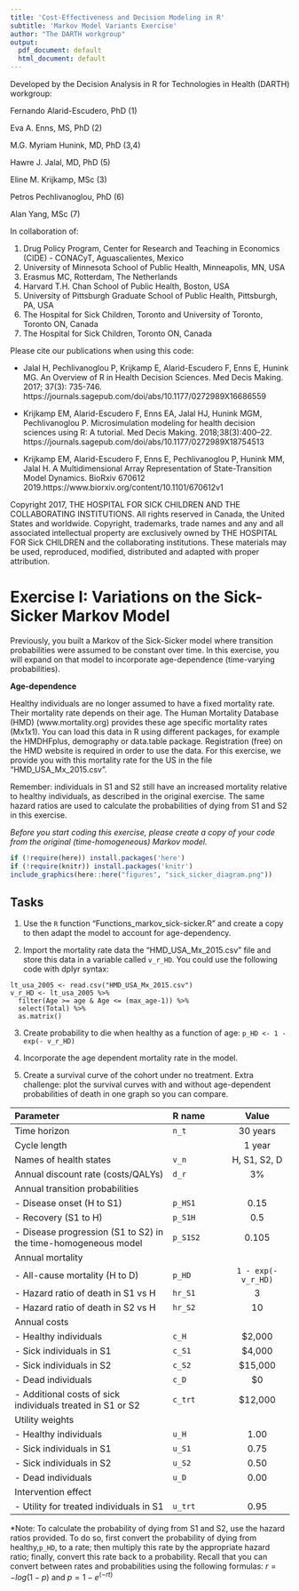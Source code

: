 ---
title: 'Cost-Effectiveness and Decision Modeling in R'
subtitle: 'Markov Model Variants Exercise'
author: "The DARTH workgroup"
output:
  pdf_document: default
  html_document: default
---

Developed by the Decision Analysis in R for Technologies in Health (DARTH) workgroup:

Fernando Alarid-Escudero, PhD (1) 

Eva A. Enns, MS, PhD (2)	

M.G. Myriam Hunink, MD, PhD (3,4)

Hawre J. Jalal, MD, PhD (5) 

Eline M. Krijkamp, MSc (3)	

Petros Pechlivanoglou, PhD (6)

Alan Yang, MSc (7)

In collaboration of: 		

1. Drug Policy Program, Center for Research and Teaching in Economics (CIDE) - CONACyT, 
   Aguascalientes, Mexico
2. University of Minnesota School of Public Health, Minneapolis, MN, USA
3. Erasmus MC, Rotterdam, The Netherlands
4. Harvard T.H. Chan School of Public Health, Boston, USA
5. University of Pittsburgh Graduate School of Public Health, Pittsburgh, PA, USA
6. The Hospital for Sick Children, Toronto and University of Toronto, Toronto ON, Canada
7. The Hospital for Sick Children, Toronto ON, Canada

Please cite our publications when using this code:
 
- Jalal H, Pechlivanoglou P, Krijkamp E, Alarid-Escudero F, Enns E, Hunink MG. 
An Overview of R in Health Decision Sciences. Med Decis Making. 2017; 37(3): 735-746. 
https://journals.sagepub.com/doi/abs/10.1177/0272989X16686559
 
- Krijkamp EM, Alarid-Escudero F, Enns EA, Jalal HJ, Hunink MGM, Pechlivanoglou P. 
Microsimulation modeling for health decision sciences using R: A tutorial. 
Med Decis Making. 2018;38(3):400–22. 
https://journals.sagepub.com/doi/abs/10.1177/0272989X18754513
 
- Krijkamp EM, Alarid-Escudero F, Enns E, Pechlivanoglou P, Hunink MM, Jalal H. 
A Multidimensional Array Representation of State-Transition Model Dynamics. 
BioRxiv 670612 2019.https://www.biorxiv.org/content/10.1101/670612v1

Copyright 2017, THE HOSPITAL FOR SICK CHILDREN AND THE COLLABORATING INSTITUTIONS. 
All rights reserved in Canada, the United States and worldwide. Copyright, 
trademarks, trade names and any and all associated intellectual property are 
exclusively owned by THE HOSPITAL FOR Sick CHILDREN and the collaborating 
institutions. These materials may be used, reproduced, modified, distributed 
and adapted with proper attribution.

# Exercise I: Variations on the Sick-Sicker Markov Model

Previously, you built a Markov of the Sick-Sicker model where transition probabilities were assumed to be constant over time. In this exercise, you will expand on that model to incorporate age-dependence (time-varying probabilities).

**Age-dependence**

Healthy individuals are no longer assumed to have a fixed mortality rate. Their mortality rate depends on their age. The Human Mortality Database (HMD) (www.mortality.org) provides these age specific mortality rates (Mx1x1). You can load this data in R using different packages, for example the HMDHFplus, demography or data.table package. Registration (free) on the HMD website is required in order to use the data. For this exercise, we provide you with this mortality rate for the US in the file “HMD_USA_Mx_2015.csv”.

Remember: individuals in S1 and S2 still have an increased mortality relative to healthy individuals, as described in the original exercise. The same hazard ratios are used to calculate the probabilities of dying from S1 and S2 in this exercise. 

*Before you start coding this exercise, please create a copy of your code from the original (time-homogeneous) Markov model.*

```{r, echo=F, warning=F, message=F, out.width='100%', fig.cap='Schematic representation of the Sick-Sicker model', fig.align='center'}
if (!require(here)) install.packages('here')
if (!require(knitr)) install.packages('knitr')
include_graphics(here::here("figures", "sick_sicker_diagram.png"))
```

## Tasks

1. Use the `R` function “Functions_markov_sick-sicker.R” and create a copy to then adapt the model to account for age-dependency.

2. Import the mortality rate data the “HMD_USA_Mx_2015.csv” file and store this data in a variable called `v_r_HD`. You could use the following code with dplyr syntax:

```
lt_usa_2005 <- read.csv("HMD_USA_Mx_2015.csv")
v_r_HD <- lt_usa_2005 %>%
  filter(Age >= age & Age <= (max_age-1)) %>%
  select(Total) %>%
  as.matrix()
```

3. Create probability to die when healthy as a function of age: `p_HD <- 1 - exp(- v_r_HD)`  

4. Incorporate the age dependent mortality rate in the model.

5. Create a survival curve of the cohort under no treatment.
Extra challenge: plot the survival curves with and without age-dependent probabilities of death in one graph so you can compare.


|           **Parameter**            |  **R name** |   **Value**   |
|:-----------------------------------|:------------|:-------------:|
| Time horizon                       | `n_t`       | 30 years      |
| Cycle length                       |             | 1 year        |
| Names of health states             | `v_n`       | H, S1, S2, D  |
| Annual discount rate (costs/QALYs) | `d_r`       |  3%           |
| Annual transition probabilities    |             |               |
| - Disease onset (H to S1)          | `p_HS1`     |  0.15         |
| - Recovery (S1 to H)               | `p_S1H`     |  0.5          |
| - Disease progression (S1 to S2) in the time-homogeneous model | `p_S1S2` | 0.105 |
| Annual mortality                   |             |               |
| - All-cause mortality (H to D)     | `p_HD`      | `1 - exp(-v_r_HD)` |
| - Hazard ratio of death in S1 vs H | `hr_S1`     |  3            |
| - Hazard ratio of death in S2 vs H | `hr_S2`     |  10           |
| Annual costs                       |             |               |
| - Healthy individuals              | `c_H`       |  $2,000       |
| - Sick individuals in S1           | `c_S1`      |  $4,000       |
| - Sick individuals in S2           | `c_S2`      |  $15,000      |
| - Dead individuals                 | `c_D`       |  $0           |
| - Additional costs of sick individuals treated in S1 or S2       | `c_trt` | $12,000 |
| Utility weights                    |             |               |
| - Healthy individuals              | `u_H`       |  1.00         |
| - Sick individuals in S1           | `u_S1`      |  0.75         |
| - Sick individuals in S2           | `u_S2`      |  0.50         |
| - Dead individuals                 | `u_D`       |  0.00         |
| Intervention effect                |             |               |
| - Utility for treated individuals in S1 | `u_trt` |  0.95        |

*Note: To calculate the probability of dying from S1 and S2, use the hazard ratios provided. To do so, first convert the probability of dying from healthy,`p_HD`, to a rate; then multiply this rate by the appropriate hazard ratio; finally, convert this rate back to a probability. Recall that you can convert between rates and probabilities using the following formulas: $r = -log(1-p)$ and $p = 1-e^{(-rt)}$

